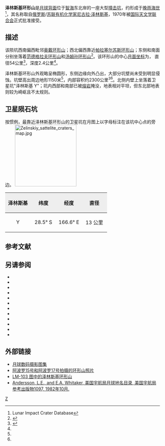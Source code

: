 {{lunar crater data|
 image=Zelinskiy LROC.jpg|240px|
 caption=[[月球勘测轨道器|月球勘测轨道器]]拍摄的图像|
 latitude=28.74|
 N_or_S=S|
 longitude=166.86|
 E_or_W=E|
 diameter=54公里|
 depth=2.4公里|
 colong=194|
 eponym= 尼古拉·泽林斯基}}
'''泽林斯基环形山'''是[[月球背面|月球背面]]位于[[智海_(月海)|智海]]东北岸的一座大型[[撞击坑|撞击坑]]，约形成于[[晚雨海世|晚雨海世]]<ref name=LICD>Lunar Impact Crater Database</ref>，其名称取自[[俄罗斯|俄罗斯]]/[[苏联|苏联]][[有机化学|有机化学家]][[尼古拉·泽林斯基|尼古拉·泽林斯基]]，1970年被[[国际天文学联合会|国际天文学联合会]]正式批准接受。

==描述==
该陨坑西南偏西毗邻[[奥戴环形山|奥戴环形山]]；西北偏西靠近[[帕拉塞尔苏斯环形山|帕拉塞尔苏斯环形山]]；东侧和南面分别坐落着[[范德格坑|范德格拉夫环形山]]和[[汤姆孙环形山|汤姆孙环形山]]<ref>{{Cite web |url=http://planetarynames.wr.usgs.gov/images/Lunar/lac_103_lo.pdf |title=Crater Zelinskiy on LAC-103 map |accessdate=2016-07-14 |archive-date=2012-02-09 |archive-url=https://www.webcitation.org/65KSGDdXE?url=http://planetarynames.wr.usgs.gov/images/Lunar/lac_103_lo.pdf |dead-url=no }}</ref>。该环形山的中心[[月面坐标|月面坐标]]为{{Coord|28.74|S|166.86|E|globe:Moon|nogoogle=1|noosm=1}}，
直径54公里<ref name="IAU">{{Cite web |url=http://planetarynames.wr.usgs.gov/Feature/6713 |title=Directory of the International Astronomical Union |access-date=2016-07-14 |archive-date=2017-10-27 |archive-url=https://web.archive.org/web/20171027125448/https://planetarynames.wr.usgs.gov/Feature/6713 |dead-url=no }}</ref>，深度2.4公里<ref name="LICD"/>。

泽林斯基环形山外观略呈椭圆形，东侧边缘向外凸出，大部分坑壁尚未受到明显侵蚀。坑壁高出周边地形1150米<ref name="LICD"/>，内部容积约2300公里<sup>3</sup><ref name="LICD"/>。北侧内壁上坐落着卫星坑"泽林斯基 Y"；坑内西部和南部已被[[熔岩|熔岩]]掩没，地表相对平坦，但东北部地表则较为崎岖且不太规则。

==卫星陨石坑==
按惯例，最靠近泽林斯基环形山的卫星坑在月图上以字母标注在该坑中心点的旁边。
[[Image:Zelinskiy_sattelite_craters_map.jpg|200px]]

{| class="wikitable"
!width="25%" style="background:#eeeeee;" |泽林斯基 
!width="25%" style="background:#eeeeee;" |纬度
!width="25%" style="background:#eeeeee;" |经度
!width="25%" style="background:#eeeeee;" |直径
|-
|align="center"|Y
|align="center"|28.5° S
|align="center"|166.6° E
|align="center"|13 公里
|}{{clear}}

== 参考文献 ==
{{Reflist}}

==另请参阅==
{{refbegin}}
* {{cite book
  | last1 = Andersson
  | first1 = L. E.
  | last2 = Whitaker
  | first2 = E. A.
  | authorlink2 = Ewen Whitaker
  | date = 1982
  | title = [[NASA|NASA]] Catalogue of Lunar Nomenclature
  | publisher = NASA RP-1097
  | ref = harv
  }}
* {{cite web
  | last = Blue
  | first = Jennifer
  | date = July 25, 2007
  | title = Gazetteer of Planetary Nomenclature
  | publisher = [[United_States_Geological_Survey|USGS]]
  | url = http://planetarynames.wr.usgs.gov/
  | accessdate = 2007-08-05
  | ref = harv
  | archive-date = 2012-04-08
  | archive-url = https://www.webcitation.org/66mXDr4G9?url=http://planetarynames.wr.usgs.gov/
  | dead-url = no
  }}
* {{cite book
  | last1 = Bussey
  | first1 = B.
  | authorlink1 = Ben Bussey
  | last2 = Spudis
  | first2 = P.
  | authorlink2 = Paul Spudis
  | date = 2004
  | title = The Clementine Atlas of the Moon
  | publisher = Cambridge University Press
  | location = New York
  | isbn = 978-0-521-81528-4
  | ref = harv
  }}
* {{cite book
  | last1 = Cocks
  | first1 = Elijah E.
  | last2 = Cocks
  | first2 = Josiah C.
  | date = 1995
  | title = Who's Who on the Moon: A Biographical Dictionary of Lunar Nomenclature
  | url = https://archive.org/details/isbn_9780936389271
  | publisher = Tudor Publishers
  | isbn = 978-0-936389-27-1
  | ref = harv
  }}
* {{cite web
  | last = McDowell
  | first = Jonathan
  | date = July 15, 2007
  | url = http://host.planet4589.org/astro/lunar/
  | title = Lunar Nomenclature
  | publisher = Jonathan's Space Report
  | accessdate = 2007-10-24
  | ref = harv
  | archive-date = 2012-05-26
  | archive-url = https://www.webcitation.org/67wcYNfK3?url=http://host.planet4589.org/astro/lunar/
  | dead-url = no
  }}
* {{cite journal| last1 = Menzel| first1 = D. H.| last2 = Minnaert| first2 = M.| last3 = Levin| first3 = B.| last4 = Dollfus| first4 = A.| last5 = Bell| first5 = B.| title = Report on Lunar Nomenclature by the Working Group of Commission 17 of the IAU| doi = 10.1007/BF00171763| journal = Space Science Reviews| volume = 12| issue = 2| pages = 136–186| year = 1971| pmid = | pmc =| bibcode = 1971SSRv...12..136M| ref = harv}}
* {{cite book
  | first = Patrick
  | last = Moore
  | authorlink = Patrick Moore
  | date = 2001
  | title = On the Moon
  | url = https://archive.org/details/patrickmooreonmo00patr
  | publisher = Sterling Publishing Co
  | isbn = 978-0-304-35469-6
  | ref = harv
  }}
* {{cite book
  | first = Fred W.
  | last = Price
  | date = 1988
  | title = The Moon Observer's Handbook
  | publisher = Cambridge University Press
  | isbn = 978-0-521-33500-3
  | ref = harv
  }}
* {{cite book
  | last = Rükl
  | first = Antonín
  | authorlink = Antonín Rükl
  | date = 1990
  | title = Atlas of the Moon
  | publisher = Kalmbach Books
  | isbn = 978-0-913135-17-4
  | ref = harv
  }}
* {{cite book
  | last = Webb
  | first = Rev. T. W.
  | authorlink = Thomas William Webb
  | date = 1962
  | title = Celestial Objects for Common Telescopes
  | url = https://archive.org/details/celestialobjects00webb
  | edition = 6th revised
  | publisher = Dover
  | isbn = 978-0-486-20917-3
  | ref = harv
  }}
* {{cite book
  | first = Ewen A.
  | last = Whitaker
  | authorlink = Ewen Whitaker
  | date = 1999
  | title = Mapping and Naming the Moon
  | publisher = Cambridge University Press
  | isbn = 978-0-521-62248-6
  | ref = harv
  }}
* {{cite book
  | first = Peter T.
  | last = Wlasuk
  | date = 2000
  | title = Observing the Moon
  | publisher = Springer
  | isbn = 978-1-85233-193-1
  | ref = harv
 }}
{{refend}}

==外部链接==
*[http://www.lpi.usra.edu/resources/lunar_orbiter/bin/srch_nam.shtml?Zelinskiy%7C0 月球数码摄影图集] {{Wayback|url=http://www.lpi.usra.edu/resources/lunar_orbiter/bin/srch_nam.shtml?Zelinskiy%7C0 |date=20201202193726 }}
*[http://www.lpi.usra.edu/resources/apollo/search/feature/?feature=Zelinskiy 阿波罗15号和阿波罗17号拍摄的环形山照片] {{Wayback|url=http://www.lpi.usra.edu/resources/apollo/search/feature/?feature=Zelinskiy |date=20201202185737 }}
*[http://www.lpi.usra.edu/resources/mapcatalog/LM/lm103/ LM-103 图中的泽林斯基环形山] {{Wayback|url=http://www.lpi.usra.edu/resources/mapcatalog/LM/lm103/ |date=20160303191504 }}
*[http://planet4589.org/astro/lunar/RP-1097.pdf Andersson, L.E., and E.A. Whitaker, 美国宇航局月球地名目录, 美国宇航局参考出版物1097, 1982年10月.] {{Wayback|url=http://planet4589.org/astro/lunar/RP-1097.pdf |date=20141006125838 }}

[[Category:月球环形山|Z]]
{{月球環形山 (T-Z)}}
